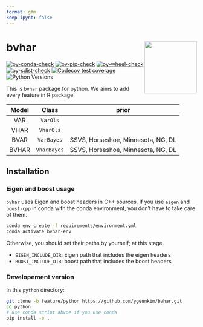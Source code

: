 ```yaml
---
format: gfm
keep-ipynb: false
---
```


<!-- README.md is generated from README.qmd. Please edit that file -->

# bvhar <a href="https://github.com/ygeunkim/bvhar/tree/feature/python/python/"><img src="docs/logo.png" align="right" height="138" /></a>

<!-- badges: start -->
[![py-conda-check](https://github.com/ygeunkim/bvhar/actions/workflows/py-conda-check.yaml/badge.svg?branch=feature%2Fpython)](https://github.com/ygeunkim/bvhar/actions/workflows/py-conda-check.yaml?query=branch%3Afeature%2Fpython)
[![py-pip-check](https://github.com/ygeunkim/bvhar/actions/workflows/py-pip-check.yaml/badge.svg?branch=feature%2Fpython)](https://github.com/ygeunkim/bvhar/actions/workflows/py-pip-check.yaml?query=branch%3Afeature%2Fpython)
[![py-wheel-check](https://github.com/ygeunkim/bvhar/actions/workflows/py-wheel-check.yaml/badge.svg?branch=feature%2Fpython)](https://github.com/ygeunkim/bvhar/actions/workflows/py-wheel-check.yaml?query=branch%3Afeature%2Fpython)
[![py-sdist-check](https://github.com/ygeunkim/bvhar/actions/workflows/py-sdist-check.yaml/badge.svg?branch=feature%2Fpython)](https://github.com/ygeunkim/bvhar/actions/workflows/py-sdist-check.yaml?query=branch%3Afeature%2Fpython)
[![Codecov test coverage](https://codecov.io/gh/ygeunkim/bvhar/branch/feature%2Fpython/graph/badge.svg?flag=python)](https://app.codecov.io/gh/ygeunkim/bvhar)
![Python Versions](https://img.shields.io/badge/python-3.10%20%7C%203.11%20%7C%203.12-blue)
<!-- badges: end -->

This is `bvhar` package for python. We aims to add every feature in R package.

| Model | Class | prior |  
|:-----:|:--------:|:-----:|  
| VAR | `VarOls` | |  
| VHAR | `VharOls` | |  
| BVAR | `VarBayes` | SSVS, Horseshoe, Minnesota, NG, DL |  
| BVHAR | `VharBayes` | SSVS, Horseshoe, Minnesota, NG, DL |  

## Installation

### Eigen and boost usage

`bvhar` uses Eigen and boost headers in C++ sources.
If you use `eigen` and `boost-cpp` in conda with the conda environment, you don't have to take care of them.

```bash
conda env create -f requirements/environment.yml
conda activate bvhar-env
```

Otherwise, you should set their paths by yourself; at this stage.

- `EIGEN_INCLUDE_DIR`: Eigen path that includes the eigen headers
- `BOOST_INCLUDE_DIR`: boost path that includes the boost headers

### Developement version

In this `python` directory:

```bash
git clone -b feature/python https://github.com/ygeunkim/bvhar.git
cd python
# use conda script abvoe if you use conda
pip install -e .
```

